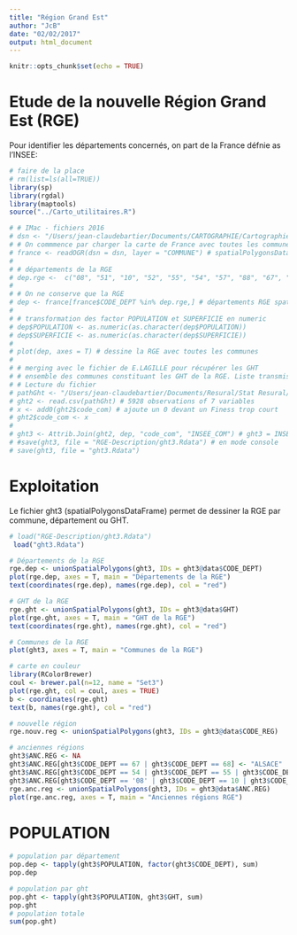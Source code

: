 ```yaml
---
title: "Région Grand Est"
author: "JcB"
date: "02/02/2017"
output: html_document
---
```


```r
knitr::opts_chunk$set(echo = TRUE)
```
Etude de la nouvelle Région Grand Est (RGE)
===========================================

Pour identifier les départements concernés, on part de la France défnie as l'INSEE:

```r
# faire de la place
# rm(list=ls(all=TRUE))
library(sp)
library(rgdal)
library(maptools)
source("../Carto_utilitaires.R")

# # IMac - fichiers 2016
# dsn <- "/Users/jean-claudebartier/Documents/CARTOGRAPHIE/CartographieR/IGN_GEOFLA_2016/COMMUNE"
# # On commmence par charger la carte de France avec toutes les communes.
# france <- readOGR(dsn = dsn, layer = "COMMUNE") # spatialPolygonsDataFrame
#  
# # départements de la RGE
# dep.rge <-  c("08", "51", "10", "52", "55", "54", "57", "88", "67", "68")
#  
# # On ne conserve que la RGE
# dep <- france[france$CODE_DEPT %in% dep.rge,] # départements RGE spatialPolygonsDataFrame
#  
# # transformation des factor POPULATION et SUPERFICIE en numeric
# dep$POPULATION <- as.numeric(as.character(dep$POPULATION))
# dep$SUPERFICIE <- as.numeric(as.character(dep$SUPERFICIE))
# 
# plot(dep, axes = T) # dessine la RGE avec toutes les communes
#  
# # merging avec le fichier de E.LAGILLE pour récupérer les GHT
# # ensemble des communes constituant les GHT de la RGE. Liste transmise par E.Lagille
# # Lecture du fichier
# pathGht <- "/Users/jean-claudebartier/Documents/Resural/Stat Resural/RPU_Doc/RPU_Carto-Pop-Alsace/Cartographie/ght_com.csv"
# ght2 <- read.csv(pathGht) # 5928 observations of 7 variables
# x <- add0(ght2$code_com) # ajoute un 0 devant un Finess trop court
# ght2$code_com <- x
# 
# ght3 <- Attrib.Join(ght2, dep, "code_com", "INSEE_COM") # ght3 = INSEE + GHT
# #save(ght3, file = "RGE-Description/ght3.Rdata") # en mode console
# save(ght3, file = "ght3.Rdata") 
```

Exploitation
=============
Le fichier ght3 (spatialPolygonsDataFrame) permet de dessiner la RGE par commune, département ou GHT.
```r
# load("RGE-Description/ght3.Rdata")
 load("ght3.Rdata")

# Départements de la RGE
rge.dep <- unionSpatialPolygons(ght3, IDs = ght3@data$CODE_DEPT)
plot(rge.dep, axes = T, main = "Départements de la RGE")
text(coordinates(rge.dep), names(rge.dep), col = "red")

# GHT de la RGE
rge.ght <- unionSpatialPolygons(ght3, IDs = ght3@data$GHT)
plot(rge.ght, axes = T, main = "GHT de la RGE")
text(coordinates(rge.ght), names(rge.ght), col = "red")

# Communes de la RGE
plot(ght3, axes = T, main = "Communes de la RGE")

# carte en couleur
library(RColorBrewer)
coul <- brewer.pal(n=12, name = "Set3")
plot(rge.ght, col = coul, axes = TRUE)
b <- coordinates(rge.ght)
text(b, names(rge.ght), col = "red")

# nouvelle région
rge.nouv.reg <- unionSpatialPolygons(ght3, IDs = ght3@data$CODE_REG)

# anciennes régions
ght3$ANC.REG <- NA
ght3$ANC.REG[ght3$CODE_DEPT == 67 | ght3$CODE_DEPT == 68] <- "ALSACE"
ght3$ANC.REG[ght3$CODE_DEPT == 54 | ght3$CODE_DEPT == 55 | ght3$CODE_DEPT == 57 | ght3$CODE_DEPT == 88] <- "LORRAINE"
ght3$ANC.REG[ght3$CODE_DEPT == '08' | ght3$CODE_DEPT == 10 | ght3$CODE_DEPT == 51 | ght3$CODE_DEPT == 52] <- "CHAMPAGNE-ARDENNE"
rge.anc.reg <- unionSpatialPolygons(ght3, IDs = ght3@data$ANC.REG)
plot(rge.anc.reg, axes = T, main = "Anciennes régions RGE")

```

POPULATION
==========

```r
# population par département
pop.dep <- tapply(ght3$POPULATION, factor(ght3$CODE_DEPT), sum)
pop.dep

# population par ght
pop.ght <- tapply(ght3$POPULATION, ght3$GHT, sum)
pop.ght
# population totale
sum(pop.ght)

```


